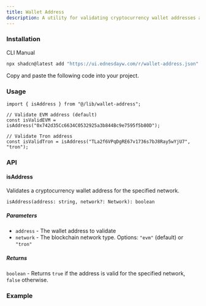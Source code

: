 ```yaml
---
title: Wallet Address
description: A utility for validating cryptocurrency wallet addresses across different networks.
---
```


### Installation
<Tabs defaultValue="cli">

<TabsList>
  <TabsTrigger value="cli">CLI</TabsTrigger>
  <TabsTrigger value="manual">Manual</TabsTrigger>
</TabsList>

<TabsContent value="cli">

```bash
npx shadcn@latest add "https://ui.ednesdayw.com/r/wallet-address.json"
```

</TabsContent>

<TabsContent value="manual">

<Steps>

<Step>Copy and paste the following code into your project.</Step>

<ComponentSource name="wallet-address" />

</Steps>

</TabsContent>

</Tabs>

### Usage

```tsx
import { isAddress } from "@/lib/wallet-address";

// Validate EVM address (default)
const isValidEVM = isAddress("0x742d35Cc6634C0532925a3b844Bc9e7595f5b80D");

// Validate Tron address
const isValidTron = isAddress("TLa2f6VPqDgRE67v1736s7bJ8Ray5wYjU7", "tron");
```

### API

#### isAddress

Validates a cryptocurrency wallet address for the specified network.

```tsx
isAddress(address: string, network?: Network): boolean
```

##### Parameters

- `address` - The wallet address to validate
- `network` - The blockchain network type. Options: `"evm"` (default) or `"tron"`

##### Returns

`boolean` - Returns `true` if the address is valid for the specified network, `false` otherwise.

### Example

<ComponentPreview name="wallet-address-validation-demo" />